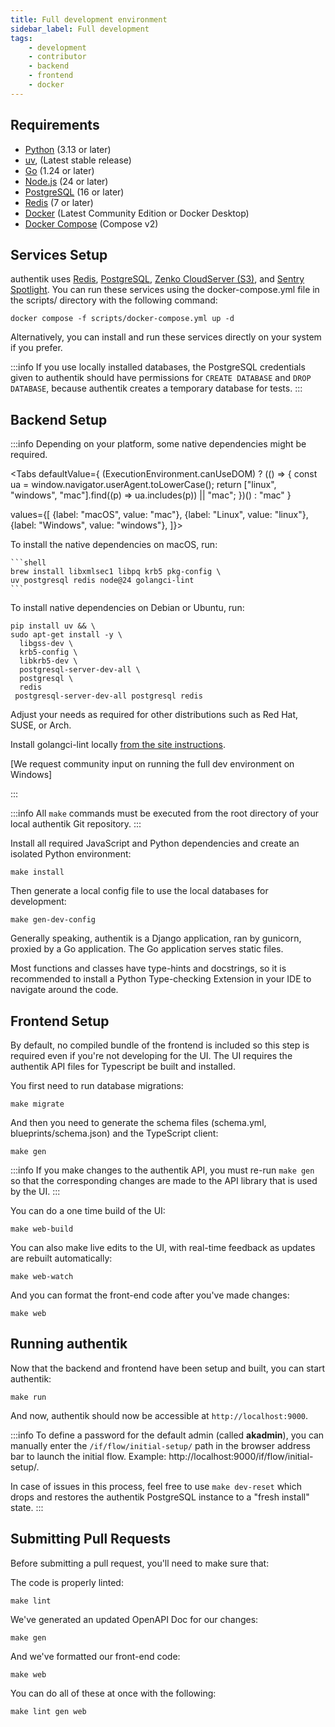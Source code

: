 ```yaml
---
title: Full development environment
sidebar_label: Full development
tags:
    - development
    - contributor
    - backend
    - frontend
    - docker
---
```



## Requirements

- [Python](https://www.python.org/) (3.13 or later)
- [uv](https://docs.astral.sh/uv/getting-started/installation/), (Latest stable release)
- [Go](https://go.dev/) (1.24 or later)
- [Node.js](https://nodejs.org/en) (24 or later)
- [PostgreSQL](https://www.postgresql.org/) (16 or later)
- [Redis](https://redis.io/) (7 or later)
- [Docker](https://www.docker.com/) (Latest Community Edition or Docker Desktop)
- [Docker Compose](https://docs.docker.com/compose/) (Compose v2)

## Services Setup

authentik uses [Redis](https://redis.io/), [PostgreSQL](https://www.postgresql.org/), [Zenko CloudServer (S3)](https://www.zenko.io/cloudserver/), and [Sentry Spotlight](https://spotlightjs.com/). You can run these services using the docker-compose.yml file in the scripts/ directory with the following command:

```shell
docker compose -f scripts/docker-compose.yml up -d
```

Alternatively, you can install and run these services directly on your system if you prefer.

:::info
If you use locally installed databases, the PostgreSQL credentials given to authentik should have permissions for `CREATE DATABASE` and `DROP DATABASE`, because authentik creates a temporary database for tests.
:::

## Backend Setup

:::info
Depending on your platform, some native dependencies might be required.

<Tabs
defaultValue={ (ExecutionEnvironment.canUseDOM) ? (() => {
const ua = window.navigator.userAgent.toLowerCase();
return ["linux", "windows", "mac"].find((p) => ua.includes(p)) || "mac";
})() : "mac" }

values={[
{label: "macOS", value: "mac"},
{label: "Linux", value: "linux"},
{label: "Windows", value: "windows"},
]}>

  <TabItem value="mac">
    To install the native dependencies on macOS, run:

    ```shell
    brew install libxmlsec1 libpq krb5 pkg-config \
    uv postgresql redis node@24 golangci-lint
    ```

</TabItem>

<TabItem value="linux">
To install native dependencies on Debian or Ubuntu, run:

```shell
pip install uv && \
sudo apt-get install -y \
  libgss-dev \
  krb5-config \
  libkrb5-dev \
  postgresql-server-dev-all \
  postgresql \
  redis
 postgresql-server-dev-all postgresql redis
```

Adjust your needs as required for other distributions such as Red Hat, SUSE, or Arch.

Install golangci-lint locally [from the site instructions](https://golangci-lint.run/welcome/install/#other-ci).

  </TabItem>

<TabItem value="windows">
    [We request community input on running the full dev environment on Windows]
</TabItem>

</Tabs>

:::

:::info
All `make` commands must be executed from the root directory of your local authentik Git repository.
:::

Install all required JavaScript and Python dependencies and create an isolated Python environment:

```shell
make install
```

Then generate a local config file to use the local databases for development:

```shell
make gen-dev-config
```

Generally speaking, authentik is a Django application, ran by gunicorn, proxied by a Go application. The Go application serves static files.

Most functions and classes have type-hints and docstrings, so it is recommended to install a Python Type-checking Extension in your IDE to navigate around the code.

## Frontend Setup

By default, no compiled bundle of the frontend is included so this step is required even if you're not developing for the UI.
The UI requires the authentik API files for Typescript be built and installed.

You first need to run database migrations:

```shell
make migrate
```

And then you need to generate the schema files (schema.yml, blueprints/schema.json) and the TypeScript client:

```shell
make gen
```

:::info
If you make changes to the authentik API, you must re-run `make gen` so that the corresponding
changes are made to the API library that is used by the UI.
:::

You can do a one time build of the UI:

```shell
make web-build
```

You can also make live edits to the UI, with real-time feedback as updates are rebuilt automatically:

```shell
make web-watch
```

And you can format the front-end code after you've made changes:

```shell
make web
```

## Running authentik

Now that the backend and frontend have been setup and built, you can start authentik:

```shell
make run
```

And now, authentik should now be accessible at `http://localhost:9000`.

:::info
To define a password for the default admin (called **akadmin**), you can manually enter the `/if/flow/initial-setup/` path in the browser address bar to launch the initial flow. Example: http://localhost:9000/if/flow/initial-setup/.

In case of issues in this process, feel free to use `make dev-reset` which drops and restores the authentik PostgreSQL instance to a "fresh install" state.
:::

## Submitting Pull Requests

Before submitting a pull request, you'll need to make sure that:

The code is properly linted:

```shell
make lint
```

We've generated an updated OpenAPI Doc for our changes:

```shell
make gen
```

And we've formatted our front-end code:

```shell
make web
```

You can do all of these at once with the following:

```shell
make lint gen web
```
